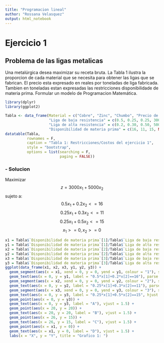 ```yaml
---
title: "Programacion lineal"
author: "Rossana Velasquez"
output: html_notebook
---
```


# Ejercicio 1
## Problema de las ligas metalicas


Una metalúrgica desea maximizar su receta bruta. La Tabla 1 ilustra la proporcion de cada material
que se necesita para obtener las ligas que se fabrican. El precio esta expresado en reales por toneladas
de liga fabricada. Tambien en toneladas estan expresadas las restricciones disponibilidade de materia prima. Formular un modelo de Programacion Matemática.

```r
library(dplyr)
library(ggplot2)

Tabla <- data_frame(Material = c("Cobre", "Zinc", "Chumbo", "Precio de Venta"), 
                    "Liga de baja resistencia" = c(0.5, 0.25, 0.25, 3000), 
                    "Liga de alta resistencia" = c(0.2, 0.30, 0.50, 5000), 
                    "Disponibilidad de materia prima" = c(16, 11, 15, NA))
datatable(Tabla, 
          rownames = F, 
          caption = "Tabla 1: Restricciones/Costos del ejercicio 1", 
          style = "bootstrap", 
          options = list(searching = F, 
                         paging = FALSE))

```

### - Solucion 

Maximizar $$z=3000x_1+5000x_2$$
sujeto a: $$0.5x_1+0.2x_2<=16$$
$$0.25x_1+0.3x_2<=11$$
$$0.25x_1+0.5x_2<=15$$
$$x_1>=0, x_2>=0$$



```r
x1 = Tabla$`Disponibilidad de materia prima`[1]/Tabla$`Liga de baja resistencia`[1]
y1 = Tabla$`Disponibilidad de materia prima`[1]/Tabla$`Liga de alta resistencia`[1]
x2 = Tabla$`Disponibilidad de materia prima`[2]/Tabla$`Liga de baja resistencia`[2]
y2 = Tabla$`Disponibilidad de materia prima`[2]/Tabla$`Liga de alta resistencia`[2]
x3 = Tabla$`Disponibilidad de materia prima`[3]/Tabla$`Liga de baja resistencia`[3]
y3 = Tabla$`Disponibilidad de materia prima`[3]/Tabla$`Liga de alta resistencia`[3]
ggplot(data_frame(x1, x2, x3, y1, y2, y3)) + 
  geom_segment(aes(x = x1, xend = 0, y = 0, yend = y1, colour = "1"), show.legend = F) +
  geom_text(aes(x = 0, y = y1, label = "0.5*x[1]+0.2*x[2]==16"), parse = T, hjust = -0.1) +
  geom_segment(aes(x = x2, xend = 0, y = 0, yend = y2, colour = "2"), show.legend = F) +
  geom_text(aes(x = 0, y = y2, label = "0.25*x[1]+0.3*x[2]==11"), parse = T, hjust = -0.1) +
  geom_segment(aes(x = x3, xend = 0, y = 0, yend = y3, colour = "3"), show.legend = F) + 
  geom_text(aes(x = 0, y = y3, label = "0.25*x[1]+0.5*x[2]==15", hjust = -0.1), parse = T) +
  geom_point(aes(x = 0, y = y3)) + 
  geom_text(aes(x = 0, y = y3, label = "A"), vjust = 1.5) +
  geom_point(aes(x = 20, y = 20)) +
  geom_text(aes(x = 20, y = 20, label = "B"), vjust = 1.5) +
  geom_point(aes(x = 26, y = 15)) +
  geom_text(aes(x = 26, y = 15, label = "C"), vjust = 1.5) +
  geom_point(aes(x = x1, y = 0)) +
  geom_text(aes(x = x1, y = 0, label = "D"), vjust = 1.5) +
  labs(x = "X", y = "Y", title = "Grafico 1: ")

```

